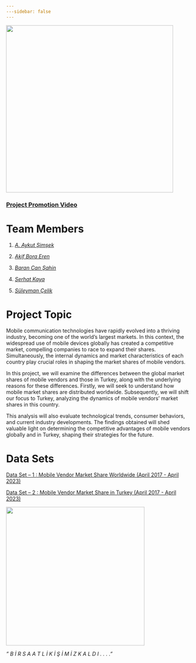 ```yaml
---
---sidebar: false 
---
```


![](images/Logo_Son-01.png){fig-align="center" width="455"}

### [Project Promotion Video](https://youtu.be/4Yj983d_Mcg)

# Team Members

1.  [*A. Aykut Şimşek*](http://aykutsimsek.net)

2.  [*Akif Bora Eren*](https://emu-hacettepe-analytics.github.io/emu430-fall2023-akifboraeren/)

3.  [*Baran Can Şahin*](https://emu-hacettepe-analytics.github.io/emu430-fall2023-sahinbarancan/)

4.  [*Serhat Kaya*](https://emu-hacettepe-analytics.github.io/emu430-fall2023-SerhattKayaa/)

5.  [*Süleyman Çelik*](https://emu-hacettepe-analytics.github.io/emu430-fall2023-celikksuleyman/)

# Project Topic

Mobile communication technologies have rapidly evolved into a thriving industry, becoming one of the world's largest markets. In this context, the widespread use of mobile devices globally has created a competitive market, compelling companies to race to expand their shares. Simultaneously, the internal dynamics and market characteristics of each country play crucial roles in shaping the market shares of mobile vendors.

In this project, we will examine the differences between the global market shares of mobile vendors and those in Turkey, along with the underlying reasons for these differences. Firstly, we will seek to understand how mobile market shares are distributed worldwide. Subsequently, we will shift our focus to Turkey, analyzing the dynamics of mobile vendors' market shares in this country.

This analysis will also evaluate technological trends, consumer behaviors, and current industry developments. The findings obtained will shed valuable light on determining the competitive advantages of mobile vendors globally and in Turkey, shaping their strategies for the future.

# Data Sets

[Data Set -- 1 : Mobile Vendor Market Share Worldwide (April 2017 - April 2023)](https://gs.statcounter.com/vendor-market-share/mobile/worldwide/#monthly-201704-202304)

[Data Set -- 2 : Mobile Vendor Market Share in Turkey (April 2017 - April 2023)](https://gs.statcounter.com/vendor-market-share/mobile/turkey/#monthly-201704-202304)

![](images/mobile-569.gif){fig-align="center" width="377"}

*" B İ R S A A T L İ K İ Ş İ M İ Z K A L D I . . . ."*
